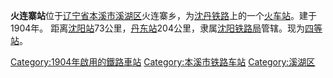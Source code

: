 {{Infobox China railway station 
|车站名称 = 火连寨站
|车站名称拼音 = Huolianzhai
|电报码 = HLT
|拼音码 = HLZ
|图片 = 
|图片介紹 = 
|车站位置 = [[辽宁省|辽宁省]][[本溪市|本溪市]][[溪湖区|溪湖区]]火连寨乡
|坐标 = 
|线路 = [[沈丹铁路|沈丹铁路]]
|归属 = [[沈阳铁路局|沈阳铁路局]]
|车站等级 = [[四等站_(中鐵)|四等站]]
|月台数目 = 
|網站 = 
}}

'''火连寨站'''位于[[辽宁省|辽宁省]][[本溪市|本溪市]][[溪湖区|溪湖区]]火连寨乡，为[[沈丹铁路|沈丹铁路]]上的一个[[火车站|火车站]]。建于1904年。
距离[[沈阳站|沈阳站]]73公里，[[丹东站|丹东站]]204公里，隶属[[沈阳铁路局|沈阳铁路局]]管辖。现为[[四等站_(中鐵)|四等站]]。

{{start rail box|[[中国铁路|中国铁路]]}}
{{s-inop|[[高家岁站|高家岁站]]}}
{{s-line|[[沈丹铁路|沈丹铁路]]}}
{{s-inop|[[本溪湖站|本溪湖站]]}}
{{end box}} 

{{沈丹铁路}}
{{China-rail-stub}}
[[Category:1904年啟用的鐵路車站|Category:1904年啟用的鐵路車站]]
[[Category:本溪市铁路车站|Category:本溪市铁路车站]]
[[Category:溪湖区|Category:溪湖区]]